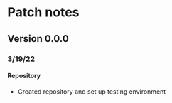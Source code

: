 # Patch notes

## Version 0.0.0

### 3/19/22

#### Repository

- Created repository and set up testing environment
